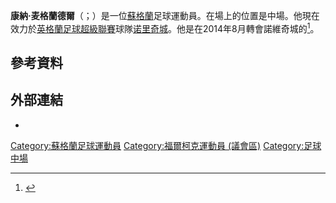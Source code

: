 {{noteTA
|G1=football
|G2=EPL
}}

'''康納·麦格蘭德爾'''（{{lang-en|Conor McGrandles}}；{{bd|1995年|9月24日}}）是一位[[蘇格蘭|蘇格蘭]]足球運動員。在場上的位置是中場。他現在效力於[[英格蘭足球超級聯賽|英格蘭足球超級聯賽]]球隊[[诺里奇城足球俱乐部|诺里奇城]]。他是在2014年8月轉會諾維奇城的<ref>{{cite news |url=http://www.edp24.co.uk/sport/norwich-city-fc/norwich_city_sign_scotland_under_19_prospect_conor_mcgrandles_from_falkirk_1_3747219 |title=Norwich City sign Scotland Under-19 prospect Conor McGrandles from Falkirk |work=Eastern Daily Press |date=27 August 2014 |accessdate=27 August 2014}}</ref>。

==參考資料==
{{Reflist}}

==外部連結==
*{{soccerbase|id=66004}}

<!--{{諾域治球員名單}}-->

{{DEFAULTSORT:McGrandles, Conor}}
[[Category:蘇格蘭足球運動員|Category:蘇格蘭足球運動員]]
[[Category:福爾柯克運動員_(議會區)|Category:福爾柯克運動員 (議會區)]]
[[Category:足球中場|Category:足球中場]]
